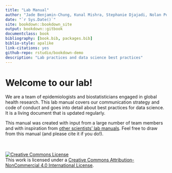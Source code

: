 ```yaml
--- 
title: "Lab Manual"
author: "Jade Benjamin-Chung, Kunal Mishra, Stephanie Djajadi, Nolan Pokpongkiat, Anna Nguyen"
date: "`r Sys.Date()`"
site: bookdown::bookdown_site
output: bookdown::gitbook
documentclass: book
bibliography: [book.bib, packages.bib]
biblio-style: apalike
link-citations: yes
github-repo: rstudio/bookdown-demo
description: "Lab practices and data science best practices"
---
```


# Welcome to our lab!

We are a team of epidemiologists and biostatisticians engaged in global health research. This lab manual covers our communication strategy and code of conduct and goes into detail about best practices for data science. It is a living document that is updated regularly. 

This manual was created with input from a large number of team members and with inspiration from [other scientists' lab manuals](https://github.com/alylab/labmanual/blob/master/aly-lab-manual.pdf). Feel free to draw from this manual (and please cite it if you do!).

<br>
<br>
<a rel="license" href="http://creativecommons.org/licenses/by-nc/4.0/"><img alt="Creative Commons License" style="border-width:0" src="https://i.creativecommons.org/l/by-nc/4.0/88x31.png" /></a><br />This work is licensed under a <a rel="license" href="http://creativecommons.org/licenses/by-nc/4.0/">Creative Commons Attribution-NonCommercial 4.0 International License</a>.
